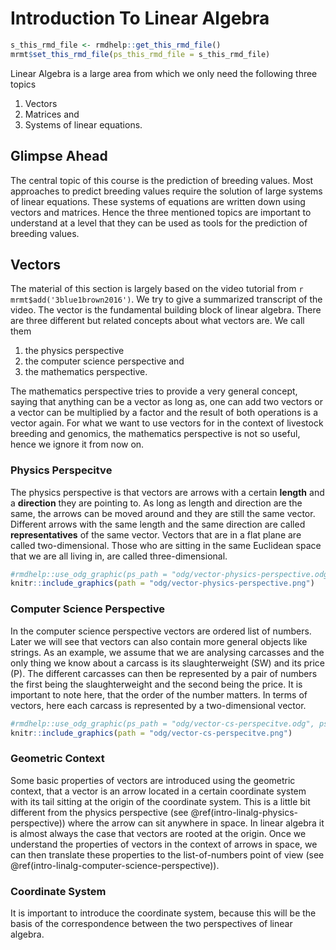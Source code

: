 # Introduction To Linear Algebra {#intro-linalg}
```r
s_this_rmd_file <- rmdhelp::get_this_rmd_file()
mrmt$set_this_rmd_file(ps_this_rmd_file = s_this_rmd_file)
```

Linear Algebra is a large area from which we only need the following three topics

1. Vectors
2. Matrices and 
3. Systems of linear equations.


## Glimpse Ahead {#intro-linalg-glimpse-ahead}
The central topic of this course is the prediction of breeding values. Most approaches to predict breeding values require the solution of large systems of linear equations. These systems of equations are written down using vectors and matrices. Hence the three mentioned topics are important to understand at a level that they can be used as tools for the prediction of breeding values. 


## Vectors {#intro-linalg-vectors}
The material of this section is largely based on the video tutorial from `r mrmt$add('3blue1brown2016')`. We try to give a summarized transcript of the video. The vector is the fundamental building block of linear algebra. There are three different but related concepts about what vectors are. We call them 

1. the physics perspective
2. the computer science perspective and 
3. the mathematics perspective.

The mathematics perspective tries to provide a very general concept, saying that anything can be a vector as long as, one can add two vectors or a vector can be multiplied by a factor and the result of both operations is a vector again. For what we want to use vectors for in the context of livestock breeding and genomics, the mathematics perspective is not so useful, hence we ignore it from now on.


### Physics Perspecitve {#intro-linalg-physics-perspective}
The physics perspective is that vectors are arrows with a certain **length** and a **direction** they are pointing to. As long as length and direction are the same, the arrows can be moved around and they are still the same vector. Different arrows with the same length and the same direction are called **representatives** of the same vector. Vectors that are in a flat plane are called two-dimensional. Those who are sitting in the same Euclidean space that we are all living in, are called three-dimensional. 

```r
#rmdhelp::use_odg_graphic(ps_path = "odg/vector-physics-perspective.odg", ps_rmd_src = s_this_rmd_file)
knitr::include_graphics(path = "odg/vector-physics-perspective.png")
```


### Computer Science Perspective {#intro-linalg-computer-science-perspective}
In the computer science perspective vectors are ordered list of numbers. Later we will see that vectors can also contain more general objects like strings. As an example, we assume that we are analysing carcasses and the only thing we know about a carcass is its slaughterweight (SW) and its price (P). The different carcasses can then be represented by a pair of numbers the first being the slaughterweight and the second being the price. It is important to note here, that the order of the number matters. In terms of vectors, here each carcass is represented by a two-dimensional vector. 
 
```r
#rmdhelp::use_odg_graphic(ps_path = "odg/vector-cs-perspecitve.odg", ps_rmd_src = s_this_rmd_file)
knitr::include_graphics(path = "odg/vector-cs-perspecitve.png")
```
 
 
### Geometric Context
Some basic properties of vectors are introduced using the geometric context, that a vector is an arrow located in a certain coordinate system with its tail sitting at the origin of the coordinate system. This is a little bit different from the physics perspective (see \@ref(intro-linalg-physics-perspective)) where the arrow can sit anywhere in space. In linear algebra it is almost always the case that vectors are rooted at the origin. Once we understand the properties of vectors in the context of arrows in space, we can then translate these properties to the list-of-numbers point of view (see \@ref(intro-linalg-computer-science-perspective)).


### Coordinate System
It is important to introduce the coordinate system, because this will be the basis of the correspondence between the two perspectives of linear algebra. 
 
 
 
 
 
 

